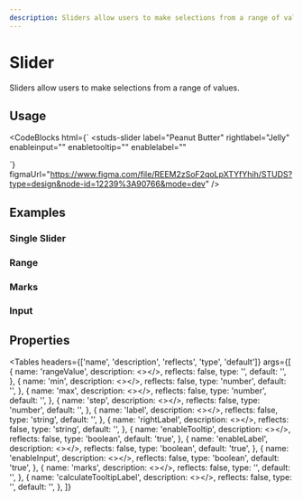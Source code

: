 ```yaml
---
description: Sliders allow users to make selections from a range of values.
---
```


# Slider

<HeaderComponent
  htmlTag="studs-slider"
  jsxTag="StudsSlider"
  version="Since 2.0"
  status="Unstable"
  urlGithub="inputs/slider.ts"
  urlStrbook="studs-inputs-slider--docs"
/>

Sliders allow users to make selections from a range of values.

## Usage

<ResizerFeatures>
  <studs-slider
    label="Peanut Butter"
    rightlabel="Jelly"
    enableinput=""
    enabletooltip=""
    enablelabel=""
  ></studs-slider>
</ResizerFeatures>

<CodeBlocks
  html={`
<studs-slider
  label="Peanut Butter"
  rightlabel="Jelly"
  enableinput=""
  enabletooltip=""
  enablelabel=""
></studs-slider>
  `}
  figmaUrl="https://www.figma.com/file/REEM2zSoF2qoLpXTYfYhih/STUDS?type=design&node-id=12239%3A90766&mode=dev"
/>

## Examples

### Single Slider

<ResizerFeatures>
  <studs-slider
    min="0"
    max="100"
    step="1"
    enableinput="true"
    marks="[
      { value: 0, label: '0°' },
      { value: 25, label: '25' },
      { value: 50, label: '50' },
      { value: 75, label: '75' },
      { value: 100, label: '100°' },
    ]"
  ></studs-slider>
</ResizerFeatures>

### Range

<ResizerFeatures>
  <studs-slider></studs-slider>
</ResizerFeatures>

### Marks

<ResizerFeatures>
  <studs-slider
    range="[0, 50]"
    marks="[
      { value: 0, label: '0°' },
      { value: 25, label: '25' },
      { value: 50, label: '50' },
      { value: 75, label: '75' },
      { value: 100, label: '100°' },
    ]"
    min="0"
    max="100"
    step="1"
  ></studs-slider>
</ResizerFeatures>

### Input

<ResizerFeatures>
  <studs-slider
    range="[0, 50]"
    enableinput="true"
    min="0"
    max="100"
    step="1"
  ></studs-slider>
</ResizerFeatures>

## Properties

<Tables
  headers={['name', 'description', 'reflects', 'type', 'default']}
  args={[
    {
      name: 'rangeValue',
      description: <></>,
      reflects: false,
      type: '',
      default: '',
    },
    {
      name: 'min',
      description: <></>,
      reflects: false,
      type: 'number',
      default: '',
    },
    {
      name: 'max',
      description: <></>,
      reflects: false,
      type: 'number',
      default: '',
    },
    {
      name: 'step',
      description: <></>,
      reflects: false,
      type: 'number',
      default: '',
    },
    {
      name: 'label',
      description: <></>,
      reflects: false,
      type: 'string',
      default: '',
    },
    {
      name: 'rightLabel',
      description: <></>,
      reflects: false,
      type: 'string',
      default: '',
    },
    {
      name: 'enableTooltip',
      description: <></>,
      reflects: false,
      type: 'boolean',
      default: 'true',
    },
    {
      name: 'enableLabel',
      description: <></>,
      reflects: false,
      type: 'boolean',
      default: 'true',
    },
    {
      name: 'enableInput',
      description: <></>,
      reflects: false,
      type: 'boolean',
      default: 'true',
    },
    {
      name: 'marks',
      description: <></>,
      reflects: false,
      type: '',
      default: '',
    },
    {
      name: 'calculateTooltipLabel',
      description: <></>,
      reflects: false,
      type: '',
      default: '',
    },
  ]}
></Tables>
